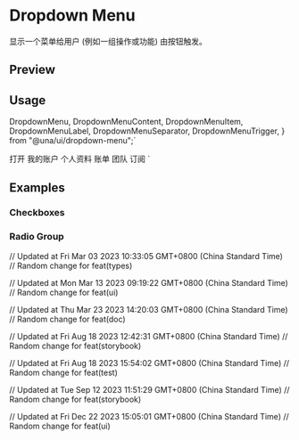 

<Meta of={DropdownMenuStories} />

<RadixPrimitiveDocsButton name='dropdown-menu' />

# Dropdown Menu

显示一个菜单给用户 (例如一组操作或功能) 由按钮触发。

## Preview

<Canvas of={DropdownMenuStories.Default} />

## Usage

  DropdownMenu,
  DropdownMenuContent,
  DropdownMenuItem,
  DropdownMenuLabel,
  DropdownMenuSeparator,
  DropdownMenuTrigger,
} from "@una/ui/dropdown-menu";`

  <DropdownMenuTrigger>打开</DropdownMenuTrigger>
  <DropdownMenuContent>
    <DropdownMenuLabel>我的账户</DropdownMenuLabel>
    <DropdownMenuSeparator />
    <DropdownMenuItem>个人资料</DropdownMenuItem>
    <DropdownMenuItem>账单</DropdownMenuItem>
    <DropdownMenuItem>团队</DropdownMenuItem>
    <DropdownMenuItem>订阅</DropdownMenuItem>
  </DropdownMenuContent>
</DropdownMenu>`

<Source code={importCode} language='ts' dark />
<Source code={usageCode} language='tsx' dark />

## Examples

### Checkboxes

<Canvas of={DropdownMenuStories.Checkboxes} />

### Radio Group

<Canvas of={DropdownMenuStories.RadioGroup} />

// Updated at Fri Mar 03 2023 10:33:05 GMT+0800 (China Standard Time)
// Random change for feat(types)

// Updated at Mon Mar 13 2023 09:19:22 GMT+0800 (China Standard Time)
// Random change for feat(ui)

// Updated at Thu Mar 23 2023 14:20:03 GMT+0800 (China Standard Time)
// Random change for feat(doc)

// Updated at Fri Aug 18 2023 12:42:31 GMT+0800 (China Standard Time)
// Random change for feat(storybook)

// Updated at Fri Aug 18 2023 15:54:02 GMT+0800 (China Standard Time)
// Random change for feat(test)

// Updated at Tue Sep 12 2023 11:51:29 GMT+0800 (China Standard Time)
// Random change for feat(storybook)

// Updated at Fri Dec 22 2023 15:05:01 GMT+0800 (China Standard Time)
// Random change for feat(ui)

